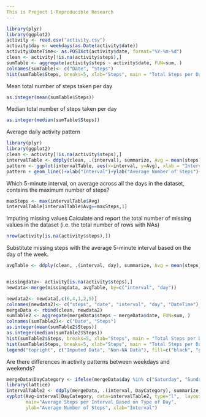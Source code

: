---
This is Project 1-Reproducible Research
---



```{r activity}
library(plyr)
library(ggplot2)
activity <- read.csv("activity.csv")
activity$day <- weekdays(as.Date(activity$date))
activity$DateTime<- as.POSIXct(activity$date, format="%Y-%m-%d")
clean <- activity[!is.na(activity$steps),]
sumTable <- aggregate(activity$steps ~ activity$date, FUN=sum, )
colnames(sumTable)<- c("Date", "Steps")
hist(sumTable$Steps, breaks=5, xlab="Steps", main = "Total Steps per Day")
```


Mean total number of steps taken per day
```{r meansteps}
as.integer(mean(sumTable$Steps))
```
Median total number of steps taken per day

```{r mediansteps}
as.integer(median(sumTable$Steps))
```

Average daily activity pattern

``` {r dailyactivitypattern}
library(plyr)
library(ggplot2)
clean <- activity[!is.na(activity$steps),]
intervalTable <- ddply(clean, .(interval), summarize, Avg = mean(steps))
pattern <- ggplot(intervalTable, aes(x=interval, y=Avg), xlab = "Interval", ylab="Average Number of Steps")
pattern + geom_line()+xlab("Interval")+ylab("Average Number of Steps")+ggtitle("Average Number of Steps per Interval")
```

Which 5-minute interval, on average across all the days in the dataset, contains the maximum number of steps?

``` {r, interval}
maxSteps <- max(intervalTable$Avg)
intervalTable[intervalTable$Avg==maxSteps,1]
```
Imputing missing values
Calculate and report the total number of missing values in the dataset (i.e. the total number of rows with NAs)

```{r, missing}
nrow(activity[is.na(activity$steps),])
```
Substitute  missing steps with the average 5-minute interval based on the day of the week.

``` {r, average}
avgTable <- ddply(clean, .(interval, day), summarize, Avg = mean(steps))


missingdata<- activity[is.na(activity$steps),]
newdata<-merge(missingdata, avgTable, by=c("interval", "day"))

newdata2<- newdata[,c(6,4,1,2,5)]
colnames(newdata2)<- c("steps", "date", "interval", "day", "DateTime")
mergeData <- rbind(clean, newdata2)
sumTable2 <- aggregate(mergeData$steps ~ mergeData$date, FUN=sum, )
colnames(sumTable2)<- c("Date", "Steps")
as.integer(mean(sumTable2$Steps))
as.integer(median(sumTable2$Steps))
hist(sumTable2$Steps, breaks=5, xlab="Steps", main = "Total Steps per Day with NAs Fixed", col="Black")
hist(sumTable$Steps, breaks=5, xlab="Steps", main = "Total Steps per Day with NAs Fixed", col="Grey", add=T)
legend("topright", c("Imputed Data", "Non-NA Data"), fill=c("black", "grey") )
```

Are there differences in activity patterns between weekdays and weekends?

``` {r, actpatterns}
mergeData$DayCategory <- ifelse(mergeData$day %in% c("Saturday", "Sunday"), "Weekend", "Weekday")
library(lattice) 
intervalTable2 <- ddply(mergeData, .(interval, DayCategory), summarize, Avg = mean(steps))
xyplot(Avg~interval|DayCategory, data=intervalTable2, type="l",  layout = c(1,2),
       main="Average Steps per Interval Based on Type of Day", 
       ylab="Average Number of Steps", xlab="Interval")
```
